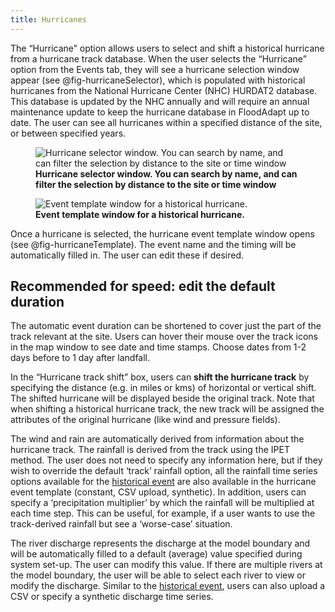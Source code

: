 ```yaml
---
title: Hurricanes
---
```


<!--::: {.callout-tip}
## Watch a video about entering a historical hurricane
Don't feel like reading? No problem! Check out our video about how to add a hurricane in FloodAdapt, and also how to shift the hurricane to see how different the flooding and impacts would have been had the hurricane made landfall somewhere else.
{{< video https://www.youtube.com/watch?v=ojzx3JHeGws?rel=0 >}}
:::
-->
The "Hurricane" option allows users to select and shift a historical hurricane from a hurricane track database. When the user selects the "Hurricane” option from the Events tab, they will see a hurricane selection window appear (see @fig-hurricaneSelector), which is populated with historical hurricanes from the National Hurricane Center (NHC) HURDAT2 database. This database is updated by the NHC annually and will require an annual maintenance update to keep the hurricane database in FloodAdapt up to date.  The user can see all hurricanes within a specified distance of the site, or between specified years.

![**Hurricane selector window. You can search by name, and can filter the selection by distance to the site or time window**](../../_static/images/popup_hurricaneSelector.png){#fig-hurricaneSelector}

![**Event template window for a historical hurricane.**](../../_static/images/Hurricane_eventWindow.jpg){#fig-hurricaneTemplate}

Once a hurricane is selected, the hurricane event template window opens (see @fig-hurricaneTemplate). The event name and the timing will be automatically filled in. The user can edit these if desired.

::: {.callout-tip}
## Recommended for speed: edit the default duration
The automatic event duration can be shortened to cover just the part of the track relevant at the site. Users can hover their mouse over the track icons in the map window to see date and time stamps. Choose dates from 1-2 days before to 1 day after landfall.
:::

In the "Hurricane track shift" box, users can **shift the hurricane track** by specifying the distance (e.g. in miles or kms) of horizontal or vertical shift. The shifted hurricane will be displayed beside the original track. Note that when shifting a historical hurricane track, the new track will be assigned the attributes of the original hurricane (like wind and pressure fields).

The wind and rain are automatically derived from information about the hurricane track. The rainfall is derived from the track using the IPET method. The user does not need to specify any information here, but if they wish to override the default 'track' rainfall option, all the rainfall time series options available for the [historical event](historical.qmd) are also available in the hurricane event template (constant, CSV upload, synthetic). In addition, users can specify a 'precipitation multiplier' by which the rainfall will be multiplied at each time step. This can be useful, for example, if a user wants to use the track-derived rainfall but see a 'worse-case' situation.

The river discharge represents the discharge at the model boundary and will be automatically filled to a default (average) value specified during system set-up. The user can modify this value. If there are multiple rivers at the model boundary, the user will be able to select each river to view or modify the discharge. Similar to the [historical event](historical.qmd), users can also upload a CSV or specify a synthetic discharge time series.

<!--::: {.callout-note}
## Hurricanes far offshore
It is not recommended to use the **Historical hurricane** option for a hurricane that passed far offshore of the site. In those cases, it is recommended to use the “Historical" event type and run the offshore model using the 'meteo' option, which makes use of spatially varying wind and pressure fields from reanalysis data.
:::
-->
